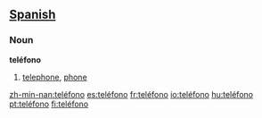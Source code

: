 == [[Spanish]] ==

===Noun===
'''teléfono'''

# [[telephone]], [[phone]]

[[zh-min-nan:teléfono]]
[[es:teléfono]]
[[fr:teléfono]]
[[io:teléfono]]
[[hu:teléfono]]
[[pt:teléfono]]
[[fi:teléfono]]